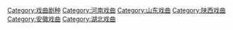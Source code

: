 [[Category:戏曲剧种|Category:戏曲剧种]]
[[Category:河南戏曲|Category:河南戏曲]]
[[Category:山东戏曲|Category:山东戏曲]]
[[Category:陕西戏曲|Category:陕西戏曲]]
[[Category:安徽戏曲|Category:安徽戏曲]]
[[Category:湖北戏曲|Category:湖北戏曲]]